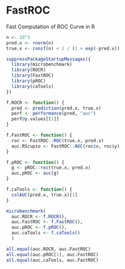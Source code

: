 FastROC
=======

Fast Computation of ROC Curve in R

```r
n <- 10^3
pred.x <- rnorm(n)
true.x <- runif(n) < 1 / (1 + exp(-pred.x))

suppressPackageStartupMessages({
  library(microbenchmark)
  library(ROCR)
  library(FastROC)
  library(pROC)
  library(caTools)
})

f.ROCR <- function() {
  pred <- prediction(pred.x, true.x)
  perf <- performance(pred, "auc")
  perf@y.values[[1]]
}

f.FastROC <- function() {
  roc <- FastROC::ROC(true.x, pred.x)  
  auc.RScupio <- FastROC::AUC(roc$x, roc$y)
}

f.pROC <- function() {
  g <- pROC::roc(true.x, pred.x)
  auc.pROC <- auc(g)
}

f.caTools <- function() {
  colAUC(pred.x, true.x)[1]
}

microbenchmark(
  auc.ROCR <- f.ROCR(),
  auc.FastROC <- f.FastROC(),
  auc.pROC <- f.pROC(),
  auc.caTools <- f.caTools()
  )

all.equal(auc.ROCR, auc.FastROC)
all.equal(auc.pROC[1], auc.FastROC)
all.equal(auc.caTools, auc.FastROC)
```